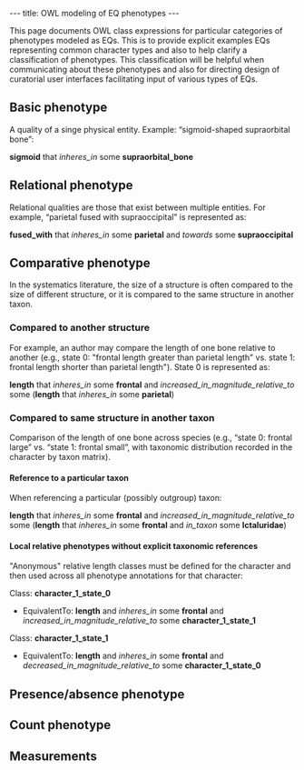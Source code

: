 ---
title: OWL modeling of EQ phenotypes
---

This page documents OWL class expressions for particular categories of phenotypes modeled as EQs. This is to provide explicit examples EQs representing common character types and also to help clarify a classification of phenotypes. This classification will be helpful when communicating about these phenotypes and also for directing design of curatorial user interfaces facilitating input of various types of EQs.

==Basic phenotype==
A quality of a singe physical entity. Example: “sigmoid-shaped supraorbital bone”:

'''sigmoid''' that ''inheres_in'' some '''supraorbital_bone'''

==Relational phenotype==
Relational qualities are those that exist between multiple entities. For example, “parietal fused with supraoccipital” is represented as:

'''fused_with''' that ''inheres_in'' some '''parietal''' and ''towards'' some '''supraoccipital'''

==Comparative phenotype==
In the systematics literature, the size of a structure is often compared to the size of different structure, or it is compared to the same structure in another taxon.

===Compared to another structure===
For example, an author may compare the length of one bone relative to another (e.g., state 0: "frontal length greater than parietal length" vs. state 1: frontal length shorter than parietal length"). State 0 is represented as:

'''length''' that ''inheres_in'' some '''frontal''' and ''increased_in_magnitude_relative_to'' some ('''length''' that ''inheres_in'' some '''parietal''')

===Compared to same structure in another taxon===
Comparison of the length of one bone across species (e.g., “state 0: frontal large” vs. “state 1: frontal small”, with taxonomic distribution recorded in the character by taxon matrix).

====Reference to a particular taxon====
When referencing a particular (possibly outgroup) taxon:

'''length''' that ''inheres_in'' some '''frontal''' and ''increased_in_magnitude_relative_to'' some ('''length''' that ''inheres_in'' some '''frontal''' and ''in_taxon'' some '''Ictaluridae''')

====Local relative phenotypes without explicit taxonomic references====
"Anonymous" relative length classes must be defined for the character and then used across all phenotype annotations for that character:

Class: '''character_1_state_0'''
* EquivalentTo: '''length''' and ''inheres_in'' some '''frontal''' and ''increased_in_magnitude_relative_to'' some '''character_1_state_1'''

Class: '''character_1_state_1'''
* EquivalentTo: '''length''' and ''inheres_in'' some '''frontal''' and ''decreased_in_magnitude_relative_to'' some '''character_1_state_0'''

==Presence/absence phenotype==

==Count phenotype==

==Measurements==